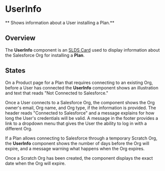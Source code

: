 
<Meta title="Plans/UserInfo/Docs" />

# UserInfo

** Shows information about a User installing a Plan.**

## Overview

The **UserInfo** component is an
[SLDS Card](https://react.lightningdesignsystem.com/components/cards/) used to
display information about the Salesforce Org for installing a **Plan**.

## States

On a Product page for a Plan that requires connecting to an existing Org, before
a User has connected the **UserInfo** component shows an illustration and text
that reads "Not Connected to Salesforce."

<Story
  id="plans-userinfo-examples--disconnected-user-info-component"
  inline={false}
  height="330px"
/>

Once a User connects to a Salesforce Org, the component shows the Org owner's
email, Org name, and Org type, if the information is provided. The header reads
"Connected to Salesforce" and a message explains for how long the User's
credentials will be valid. A message in the footer provides a link to a dropdown
menu that gives the User the ability to log in with a different Org.

<Story
  id="plans-userinfo-examples--connected-user-info-component"
  inline={false}
  height="310px"
/>

If a Plan allows connecting to Salesforce through a temporary Scratch Org, the
**UserInfo** component shows the number of days before the Org will expire, and
a message warning what happens when the Org expires.

<Story
  id="plans-userinfo-examples--org-user-info-component&args=scratchOrg:Scratch+Org+not+yet+created"
  height="250px"
/>

Once a Scratch Org has been created, the component displays the exact date when
the Org will expire.

<Story
  id="plans-userinfo-examples--org-user-info-component&args=scratchOrg:Scratch+Org+created"
  height="250px"
/>
